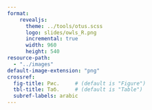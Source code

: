 ```yaml
---
format:
    revealjs:
      theme: ../tools/otus.scss
      logo: slides/owls_R.png
      incremental: true
      width: 960
      height: 540
resource-path: 
  - "../images"
default-image-extension: "png"
crossref:
  fig-title: Рис.     # (default is "Figure")
  tbl-title: Таб.     # (default is "Table")
  subref-labels: arabic
---
```


